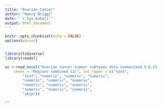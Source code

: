```yaml
---
title: "Ovarian Cancer"
author: "Nancy Briggs"
date: "`r Sys.Date()`"
output: html_document
---
```


```r
knitr::opts_chunk$set(echo = FALSE)
options(warn=1)


library(tidyverse)
library(readxl)
```


```r
oc <-read_excel("Ovarian cancer tumour subtypes data summarised 5.6.23 TF.xlsx", 
    sheet = "Regions combined (2)", col_types = c("text", 
        "text", "numeric", "numeric", "numeric", 
        "numeric", "numeric", "numeric", 
        "numeric", "numeric", "numeric", 
        "numeric", "numeric", "numeric", 
        "skip"))
```
```

